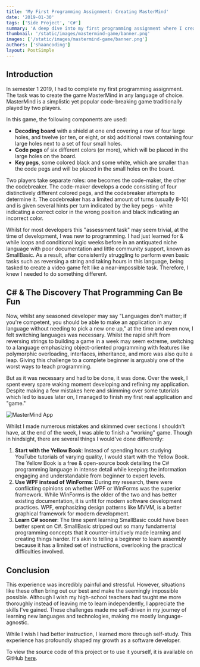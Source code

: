 ```yaml
---
title: 'My First Programming Assignment: Creating MasterMind'
date: '2019-01-30'
tags: ['Side Project', 'C#']
summary: 'A deep dive into my first programming assignment where I created the game MasterMind in C# and the valuable lessons I learned from it.'
thumbnail: '/static/images/mastermind-game/banner.png'
images: ['/static/images/mastermind-game/banner.png']
authors: ['shaancoding']
layout: PostSimple
---
```


## Introduction

In semester 1 2019, I had to complete my first programming assignment. The task was to create the game MasterMind in any language of choice. MasterMind is a simplistic yet popular code-breaking game traditionally played by two players.

In this game, the following components are used:

-   **Decoding board** with a shield at one end covering a row of four large holes, and twelve (or ten, or eight, or six) additional rows containing four large holes next to a set of four small holes.
-   **Code pegs** of six different colors (or more), which will be placed in the large holes on the board.
-   **Key pegs**, some colored black and some white, which are smaller than the code pegs and will be placed in the small holes on the board.

Two players take separate roles: one becomes the code-maker, the other the codebreaker. The code-maker develops a code consisting of four distinctively different colored pegs, and the codebreaker attempts to determine it. The codebreaker has a limited amount of turns (usually 8-10) and is given several hints per turn indicated by the key pegs - white indicating a correct color in the wrong position and black indicating an incorrect color.

Whilst for most developers this "assessment task" may seem trivial, at the time of development, I was new to programming. I had just learned for & while loops and conditional logic weeks before in an antiquated niche language with poor documentation and little community support, known as SmallBasic. As a result, after consistently struggling to perform even basic tasks such as reversing a string and taking hours in this language, being tasked to create a video game felt like a near-impossible task. Therefore, I knew I needed to do something different.

## C# & The Discovery That Programming Can Be Fun

Now, whilst any seasoned developer may say "Languages don't matter; if you're competent, you should be able to make an application in any language without needing to pick a new one up," at the time and even now, I felt switching languages was necessary. Whilst the rapid shift from reversing strings to building a game in a week may seem extreme, switching to a language emphasizing object-oriented programming with features like polymorphic overloading, interfaces, inheritance, and more was also quite a leap. Giving this challenge to a complete beginner is arguably one of the worst ways to teach programming.

But as it was necessary and had to be done, it was done. Over the week, I spent every spare waking moment developing and refining my application. Despite making a few mistakes here and skimming over some tutorials which led to issues later on, I managed to finish my first real application and "game."

![MasterMind App](/static/images/mastermind-game/demo.png)

Whilst I made numerous mistakes and skimmed over sections I shouldn't have, at the end of the week, I was able to finish a "working" game. Though in hindsight, there are several things I would've done differently:

1. **Start with the Yellow Book**: Instead of spending hours studying YouTube tutorials of varying quality, I would start with the Yellow Book. The Yellow Book is a free & open-source book detailing the C# programming language in intense detail while keeping the information engaging and understandable from beginner to expert levels.
2. **Use WPF instead of WinForms**: During my research, there were conflicting opinions on whether WPF or WinForms was the superior framework. While WinForms is the older of the two and has better existing documentation, it is unfit for modern software development practices. WPF, emphasizing design patterns like MVVM, is a better graphical framework for modern development.
3. **Learn C# sooner**: The time spent learning SmallBasic could have been better spent on C#. SmallBasic stripped out so many fundamental programming concepts that it counter-intuitively made learning and creating things harder. It's akin to telling a beginner to learn assembly because it has a limited set of instructions, overlooking the practical difficulties involved.

## Conclusion

This experience was incredibly painful and stressful. However, situations like these often bring out our best and make the seemingly impossible possible. Although I wish my high-school teachers had taught me more thoroughly instead of leaving me to learn independently, I appreciate the skills I've gained. These challenges made me self-driven in my journey of learning new languages and technologies, making me mostly language-agnostic.

While I wish I had better instruction, I learned more through self-study. This experience has profoundly shaped my growth as a software developer.

To view the source code of this project or to use it yourself, it is available on GitHub [here](https://github.com/ShaanCoding/MasterMind-Application).
